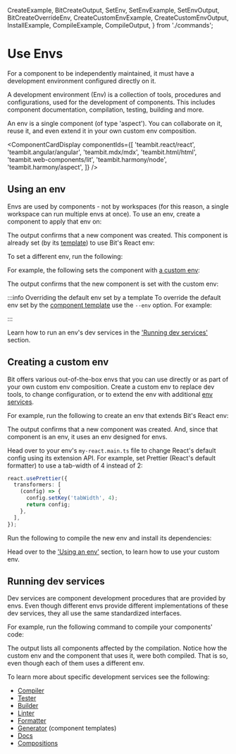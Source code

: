   CreateExample,
  BitCreateOutput,
  SetEnv,
  SetEnvExample,
  SetEnvOutput,
  BitCreateOverrideEnv,
  CreateCustomEnvExample,
  CreateCustomEnvOutput,
  InstallExample,
  CompileExample,
  CompileOutput,
} from './commands';

# Use Envs

For a component to be independently maintained, it must have a development environment configured directly on it.

A development environment (Env) is a collection of tools, procedures and configurations, used for the development of components. This includes component documentation, compilation, testing, building and more.

An env is a single component (of type 'aspect'). You can collaborate on it, reuse it, and even extend it in your own custom env composition.

<ComponentCardDisplay
  componentIds={[
    'teambit.react/react',
    'teambit.angular/angular',
    'teambit.mdx/mdx',
    'teambit.html/html',
    'teambit.web-components/lit',
    'teambit.harmony/node',
    'teambit.harmony/aspect',
  ]}
/>

## Using an env

Envs are used by components - not by workspaces (for this reason, a single workspace can run multiple envs at once). To use an env, create a component to apply that env on:

<CreateExample />

The output confirms that a new component was created. This component is already set (by its [template](/dev-services/generator/generate-component)) to use Bit's React env:

<BitCreateOutput />

To set a different env, run the following:

<SetEnv />

For example, the following sets the component with [a custom env](#creating-a-custom-env):

<SetEnvExample />

The output confirms that the new component is set with the custom env:

<SetEnvOutput />

:::info Overriding the default env set by a template
To override the default env set by the [component template](/dev-services/generator/generate-component) use the `--env` option. For example:

<BitCreateOverrideEnv />

:::

Learn how to run an env's dev services in the ['Running dev services'](#running-dev-services) section.

## Creating a custom env

Bit offers various out-of-the-box envs that you can use directly or as part of your own custom env composition.
Create a custom env to replace dev tools, to change configuration, or to extend the env with additional [env services](/envs/env-services).

For example, run the following to create an env that extends Bit's React env:

<CreateCustomEnvExample />

<ExtendedEnv />

The output confirms that a new component was created. And, since that component is an env, it uses an env designed for envs.

<CreateCustomEnvOutput />

Head over to your env's `my-react.main.ts` file to change React's default config using its extension API.
For example, set Prettier (React's default formatter) to use a tab-width of 4 instead of 2:

```ts
react.usePrettier({
  transformers: [
    (config) => {
      config.setKey('tabWidth', 4);
      return config;
    },
  ],
});
```

Run the following to compile the new env and install its dependencies:

<InstallExample />

<CompileExample />

Head over to the ['Using an env'](#using-an-env) section, to learn how to use your custom env.

## Running dev services

Dev services are component development procedures that are provided by envs. Even though different envs provide different implementations of these dev services, they all use the same standardized interfaces.

For example, run the following command to compile your components' code:

<CompileExample />

The output lists all components affected by the compilation. Notice how the custom env and the component that uses it, were both compiled. That is so, even though each of them uses a different env.

<CompileOutput />

To learn more about specific development services see the following:

- [Compiler](https://bit.dev/docs/dev-services/compiler/compiler-overview)
- [Tester](https://bit.dev/docs/dev-services/tester/tester-overview)
- [Builder](https://bit.dev/docs/dev-services/builder/builder-overview)
- [Linter](https://bit.dev/docs/dev-services/linter/linter-overview)
- [Formatter](https://bit.dev/docs/dev-services/formatter/formatter-overview)
- [Generator](https://bit.dev/docs/dev-services/generator/generator-overview) (component templates)
- [Docs](https://bit.dev/docs/dev-services/docs/docs-overview)
- [Compositions](https://bit.dev/docs/dev-services/compositions/compositions-overvieww)
